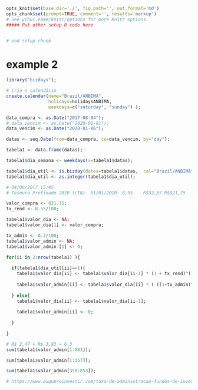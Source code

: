 ```r
opts_knit$set(base.dir='./', fig.path='', out.format='md')
opts_chunk$set(prompt=TRUE, comment='', results='markup')
# See yihui.name/knitr/options for more Knitr options.
##### Put other setup R code here


# end setup chunk
```
# example 2
```r
library("bizdays");

# Cria o calendário
create.calendar(name="Brazil/ANBIMA", 
                holidays=holidaysANBIMA, 
                weekdays=c("saturday", "sunday") );
```

```r
data_compra <- as.Date("2017-08-04");
# data_vencim <- as.Date("2020-01-01");
data_vencim <- as.Date("2020-01-06");

datas <- seq.Date(from=data_compra, to=data_vencim, by="day");

tabela1 <- data.frame(datas);

tabela1$dia_semana <- weekdays(x=tabela1$datas);

tabela1$dia_util <- is.bizday(dates=tabela1$datas,  cal="Brazil/ANBIMA");
tabela1$dia_util <- as.integer(tabela1$dia_util);

# 04/08/2017 15:45
# Tesouro Prefixado 2020 (LTN)	01/01/2020	8,55	R$32,87	R$821,75

valor_compra <- 821.75;
tx_rend <- 8.55/100;

tabela1$valor_dia <- NA;
tabela1$valor_dia[1] <- valor_compra;

tx_admin <- 0.3/100;
tabela1$valor_admin <- NA;
tabela1$valor_admin [1] <- 0;

for(ii in 2:nrow(tabela1) ){
  
  if(tabela1$dia_util[ii]==1){
    tabela1$valor_dia[ii] <- tabela1$valor_dia[ii-1] * (1 + tx_rend)^(1/252);
    
    tabela1$valor_admin[ii] <- tabela1$valor_dia[ii] * ( ((1+tx_admin)^(1/252)) - 1 );
    
  } else{
    tabela1$valor_dia[ii] <- tabela1$valor_dia[ii-1];
    
    tabela1$valor_admin[ii] <- 0;
    
  }

}


```

```r

# R$ 2,47 + R$ 3,83 = 6.3
sum(tabela1$valor_admin[1:881]);

sum(tabela1$valor_admin[1:357]);

sum(tabela1$valor_admin[358:853]);

# https://www.euqueroinvestir.com/taxa-de-administracao-fundos-de-investimentos/
```
